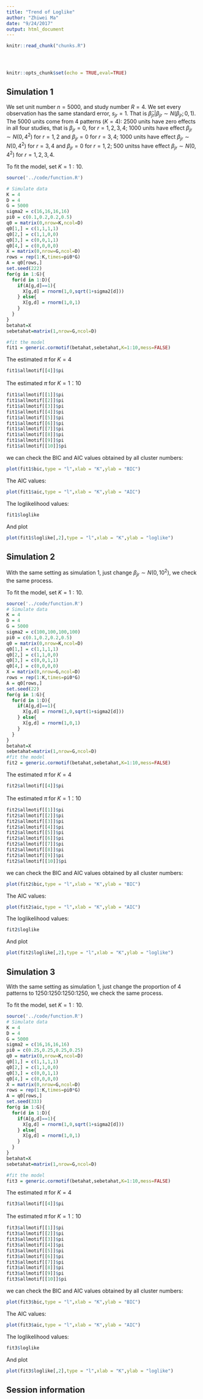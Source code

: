 ```yaml
---
title: "Trend of Loglike"
author: "Zhiwei Ma"
date: "9/24/2017"
output: html_document
---
```


<!-- The file analysis/chunks.R contains chunks that define default settings
shared across the workflowr files. -->
```r
knitr::read_chunk("chunks.R")
```

<!-- Update knitr chunk options -->
```r
```

<!-- Insert the date the file was last updated -->
```r
```

<!-- Insert the code version (Git commit SHA1) if Git repository exists and R
 package git2r is installed -->
```r
```

<!-- Add your analysis here -->

```r
knitr::opts_chunk$set(echo = TRUE,eval=TRUE)
```

## Simulation 1

We set unit number $n = 5000$, and study number $R = 4$. We set every observation has the same standard error, $s_{jr}=1$. That is $\hat\beta_{jr}|\beta_{jr}\sim N(\beta_{jr};0,1)$. The 5000 units come from 4 patterns ($K=4$): 2500 units have zero effects in all four studies, that is $\beta_{jr}=0$, for $r = 1,2,3,4$; 1000 units have effect $\beta_{jr}\sim N(0,4^2)$ for $r =1, 2$ and $\beta_{jr}=0$ for $r =3, 4$; 1000 units have effect $\beta_{jr}\sim N(0,4^2)$ for $r =3, 4$ and $\beta_{jr}=0$ for $r = 1, 2$; 500 unitss have effect $\beta_{jr}\sim N(0,4^2)$ for $r =1, 2,3,4$. 

To fit the model, set $K = 1:10$.

```r
source('../code/function.R')

# Simulate data
K = 4
D = 4
G = 5000
sigma2 = c(16,16,16,16)
pi0 = c(0.1,0.2,0.2,0.5)
q0 = matrix(0,nrow=K,ncol=D)
q0[1,] = c(1,1,1,1)
q0[2,] = c(1,1,0,0)
q0[3,] = c(0,0,1,1)
q0[4,] = c(0,0,0,0)
X = matrix(0,nrow=G,ncol=D)
rows = rep(1:K,times=pi0*G)
A = q0[rows,]
set.seed(222)
for(g in 1:G){
  for(d in 1:D){
    if(A[g,d]==1){
      X[g,d] = rnorm(1,0,sqrt(1+sigma2[d]))
    } else{
      X[g,d] = rnorm(1,0,1)
    }
  }
}
betahat=X
sebetahat=matrix(1,nrow=G,ncol=D)

#fit the model
fit1 = generic.cormotif(betahat,sebetahat,K=1:10,mess=FALSE)
```

The estimated $\pi$ for $K=4$ 

```r
fit1$allmotif[[4]]$pi
```

The estimated $\pi$ for $K=1：10$ 

```r
fit1$allmotif[[1]]$pi
fit1$allmotif[[2]]$pi
fit1$allmotif[[3]]$pi
fit1$allmotif[[4]]$pi
fit1$allmotif[[5]]$pi
fit1$allmotif[[6]]$pi
fit1$allmotif[[7]]$pi
fit1$allmotif[[8]]$pi
fit1$allmotif[[9]]$pi
fit1$allmotif[[10]]$pi
```

we can check the BIC and AIC values obtained by all cluster numbers:

```r
plot(fit1$bic,type = "l",xlab = "K",ylab = "BIC")
```

The AIC values:

```r
plot(fit1$aic,type = "l",xlab = "K",ylab = "AIC")
```

The loglikelihood values:

```r
fit1$loglike
```

And plot

```r
plot(fit1$loglike[,2],type = "l",xlab = "K",ylab = "loglike")
```

## Simulation 2

With the same setting as simulation 1, just change $\beta_{jr}\sim N(0,10^2)$, we check the same process. 

To fit the model, set $K = 1:10$.

```r
source('../code/function.R')
# Simulate data
K = 4
D = 4
G = 5000
sigma2 = c(100,100,100,100)
pi0 = c(0.1,0.2,0.2,0.5)
q0 = matrix(0,nrow=K,ncol=D)
q0[1,] = c(1,1,1,1)
q0[2,] = c(1,1,0,0)
q0[3,] = c(0,0,1,1)
q0[4,] = c(0,0,0,0)
X = matrix(0,nrow=G,ncol=D)
rows = rep(1:K,times=pi0*G)
A = q0[rows,]
set.seed(22)
for(g in 1:G){
  for(d in 1:D){
    if(A[g,d]==1){
      X[g,d] = rnorm(1,0,sqrt(1+sigma2[d]))
    } else{
      X[g,d] = rnorm(1,0,1)
    }
  }
}
betahat=X
sebetahat=matrix(1,nrow=G,ncol=D)
#fit the model
fit2 = generic.cormotif(betahat,sebetahat,K=1:10,mess=FALSE)
```

The estimated $\pi$ for $K=4$

```r
fit2$allmotif[[4]]$pi
```

The estimated $\pi$ for $K=1：10$ 

```r
fit2$allmotif[[1]]$pi
fit2$allmotif[[2]]$pi
fit2$allmotif[[3]]$pi
fit2$allmotif[[4]]$pi
fit2$allmotif[[5]]$pi
fit2$allmotif[[6]]$pi
fit2$allmotif[[7]]$pi
fit2$allmotif[[8]]$pi
fit2$allmotif[[9]]$pi
fit2$allmotif[[10]]$pi
```

we can check the BIC and AIC values obtained by all cluster numbers:

```r
plot(fit2$bic,type = "l",xlab = "K",ylab = "BIC")
```

The AIC values:

```r
plot(fit2$aic,type = "l",xlab = "K",ylab = "AIC")
```

The loglikelihood values:

```r
fit2$loglike
```

And plot

```r
plot(fit2$loglike[,2],type = "l",xlab = "K",ylab = "loglike")
```

## Simulation 3

With the same setting as simulation 1, just change the proportion of 4 patterns to 1250:1250:1250:1250, we check the same process. 

To fit the model, set $K = 1:10$.

```r
source('../code/function.R')
# Simulate data
K = 4
D = 4
G = 5000
sigma2 = c(16,16,16,16)
pi0 = c(0.25,0.25,0.25,0.25)
q0 = matrix(0,nrow=K,ncol=D)
q0[1,] = c(1,1,1,1)
q0[2,] = c(1,1,0,0)
q0[3,] = c(0,0,1,1)
q0[4,] = c(0,0,0,0)
X = matrix(0,nrow=G,ncol=D)
rows = rep(1:K,times=pi0*G)
A = q0[rows,]
set.seed(333)
for(g in 1:G){
  for(d in 1:D){
    if(A[g,d]==1){
      X[g,d] = rnorm(1,0,sqrt(1+sigma2[d]))
    } else{
      X[g,d] = rnorm(1,0,1)
    }
  }
}
betahat=X
sebetahat=matrix(1,nrow=G,ncol=D)

#fit the model
fit3 = generic.cormotif(betahat,sebetahat,K=1:10,mess=FALSE)
```

The estimated $\pi$ for $K=4$

```r
fit3$allmotif[[4]]$pi
```

The estimated $\pi$ for $K=1：10$ 

```r
fit3$allmotif[[1]]$pi
fit3$allmotif[[2]]$pi
fit3$allmotif[[3]]$pi
fit3$allmotif[[4]]$pi
fit3$allmotif[[5]]$pi
fit3$allmotif[[6]]$pi
fit3$allmotif[[7]]$pi
fit3$allmotif[[8]]$pi
fit3$allmotif[[9]]$pi
fit3$allmotif[[10]]$pi
```

we can check the BIC and AIC values obtained by all cluster numbers:

```r
plot(fit3$bic,type = "l",xlab = "K",ylab = "BIC")
```

The AIC values:

```r
plot(fit3$aic,type = "l",xlab = "K",ylab = "AIC")
```

The loglikelihood values:

```r
fit3$loglike
```

And plot

```r
plot(fit3$loglike[,2],type = "l",xlab = "K",ylab = "loglike")
```


## Session information

<!-- Insert the session information into the document -->
```r
```
